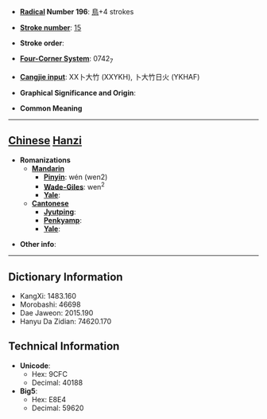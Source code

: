 * '''[[Wiktionary:Chinese radical index| Radical]] Number 196''': [[Wiktionary:Chinese radical index 鳥|鳥]]+4 strokes

* '''[[Wiktionary:Chinese total strokes index|Stroke number]]''': [[Wiktionary:Chinese total strokes index 15|15]]

* '''Stroke order''': 

* '''[[Wiktionary:Chinese four corner index|Four-Corner System]]''': 0742<sub>7</sub>

* '''[[Wiktionary:Chinese Cangjie index|Cangjie input]]''': XX卜大竹 (XXYKH), 卜大竹日火 (YKHAF)

* '''Graphical Significance and Origin''': 

* '''Common Meaning'''

----

== [[Chinese]] [[Hanzi]] ==

* '''Romanizations'''
** '''[[Mandarin]]'''
*** '''[[Pinyin]]''': wén (wen2)
*** '''[[Wade-Giles]]''': wen<sup>2</sup>
*** '''[[Yale]]''': 
** '''[[Cantonese]]'''
*** '''[[Jyutping]]''':
*** '''[[Penkyamp]]''': 
*** '''[[Yale]]''': 

* '''Other info''': 

----

== Dictionary Information ==

* KangXi: 1483.160
* Morobashi: 46698
* Dae Jaweon: 2015.190
* Hanyu Da Zidian: 74620.170

== Technical Information ==

* '''Unicode''':
** Hex: 9CFC
** Decimal: 40188
* '''Big5''':
** Hex: E8E4
** Decimal: 59620